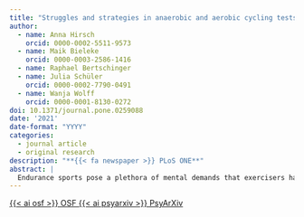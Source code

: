 ```yaml
---
title: "Struggles and strategies in anaerobic and aerobic cycling tests: A mixed-method approach with a focus on tailored self-regulation strategies"
author:
  - name: Anna Hirsch
    orcid: 0000-0002-5511-9573
  - name: Maik Bieleke
    orcid: 0000-0003-2586-1416
  - name: Raphael Bertschinger
  - name: Julia Schüler
    orcid: 0000-0002-7790-0491
  - name: Wanja Wolff
    orcid: 0000-0001-8130-0272
doi: 10.1371/journal.pone.0259088
date: '2021'
date-format: "YYYY"
categories:
  - journal article
  - original research
description: "**{{< fa newspaper >}} PLoS ONE**"
abstract: |
  Endurance sports pose a plethora of mental demands that exercisers have to deal with. Unfortunately, investigations of exercise-specific demands and strategies to deal with them are insufficiently researched, leading to a gap in knowledge about athletic requirements and strategies used to deal with them. Here, we investigated which obstacles exercisers experience during an anaerobic (Wingate test) and an aerobic cycling test (incremental exercise test), as well as the strategies they considered helpful for dealing with these obstacles (qualitative analysis). In addition, we examined whether thinking of these obstacles and strategies in terms of if-then plans (or implementation intentions; i.e., 'If I encounter obstacle O, then I will apply strategy S!') improves performance over merely setting performance goals (i.e., goal intentions; quantitative analysis). *N* = 59 participants (age: *M* = 23.9 ± 6.5 years) performed both tests twice in a 2-within (Experimental session: 1 vs. 2) × 2-between (Condition: goal vs. implementation intention) design. Exercisers’ obstacles and strategies were assessed using structured interviews in Session 1 and subjected to thematic analysis. In both tests, feelings of exertion were the most frequently stated obstacle. Motivation to do well, self-encouragement, and focus on the body and on cycling were frequently stated strategies in both tests. There were also test-specific obstacles, such as boredom reported in the aerobic test. For session 2, the obstacles and strategies elicited in Session 1 were used to specify if-then plans. Bayesian mixed-factor ANOVA suggests, however, that if-then plans did not help exercisers to improve their performance. These findings shed novel light into the mental processes accompanying endurance exercise and the limits they pose on performance.
---
```


<!-- OSF -->
<a 
  target = "_blank" 
  class = "btn btn-dark rounded-pill" 
  href = "https://osf.io/mq6kt/" 
  role = "button">
{{< ai osf >}} OSF
</a>
<!-- PsyArXiv -->
<a 
  target = "_blank"
  class = "btn btn-dark rounded-pill"
  href = "https://doi.org/10.31234/osf.io/pmwu2"
  role = "button">
{{< ai psyarxiv >}} PsyArXiv
</a>